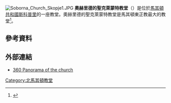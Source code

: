 [[File:Soborna_Church_Skopje1.JPG|thumb]]
'''奧赫里德的聖克萊蒙特教堂'''（{{lang-mk|Соборна црква - Свети Климент Охридски}}）是位於[[馬其頓共和國|馬其頓共和國]][[斯科普里|斯科普里]]的一座教堂。奧赫里德的聖克萊蒙特教堂是馬其頓東正教最大的教堂<ref>{{Cite web |url=http://www.macedonia.co.uk/client/index1.aspx?page=388 |title=www.macedonia.co.uk, Churches of Skopje: "Saint Clement of Ohrid" |access-date=2015-10-02 |archive-date=2020-11-14 |archive-url=https://web.archive.org/web/20201114100652/http://www.macedonia.co.uk/client/index1.aspx?page=388 |dead-url=no }}</ref>。
==參考資料==
{{reflist}}
==外部連結==
*[http://www.360macedonia.com/en/Skopje/st-clement-main-church-soborna/ 360 Panorama of the church] {{Wayback|url=http://www.360macedonia.com/en/Skopje/st-clement-main-church-soborna/ |date=20190818050200 }}
{{coord|41|59|55|N|21|25|35|E|type:landmark_source:kolossus-frwiki|display=title}}
[[Category:北馬其頓教堂|Category:北馬其頓教堂]]